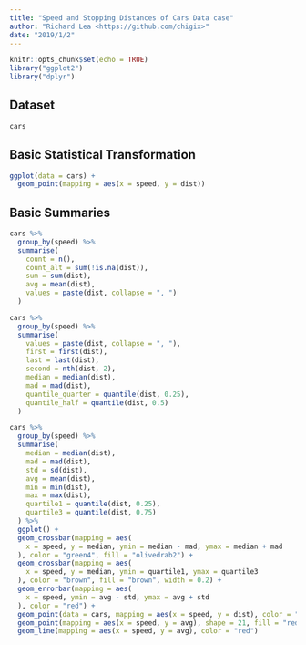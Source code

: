 ```yaml
---
title: "Speed and Stopping Distances of Cars Data case"
author: "Richard Lea <https://github.com/chigix>"
date: "2019/1/2"
---
```


```r
knitr::opts_chunk$set(echo = TRUE)
library("ggplot2")
library("dplyr")
```

## Dataset

```r
cars
```

## Basic Statistical Transformation

```r
ggplot(data = cars) +
  geom_point(mapping = aes(x = speed, y = dist))
```

## Basic Summaries

```r
cars %>%
  group_by(speed) %>%
  summarise(
    count = n(),
    count_alt = sum(!is.na(dist)),
    sum = sum(dist),
    avg = mean(dist),
    values = paste(dist, collapse = ", ")
  )
```
```r
cars %>%
  group_by(speed) %>%
  summarise(
    values = paste(dist, collapse = ", "),
    first = first(dist),
    last = last(dist),
    second = nth(dist, 2),
    median = median(dist),
    mad = mad(dist),
    quantile_quarter = quantile(dist, 0.25),
    quantile_half = quantile(dist, 0.5)
  )
```
```r
cars %>%
  group_by(speed) %>%
  summarise(
    median = median(dist),
    mad = mad(dist),
    std = sd(dist),
    avg = mean(dist),
    min = min(dist),
    max = max(dist),
    quartile1 = quantile(dist, 0.25),
    quartile3 = quantile(dist, 0.75)
  ) %>%
  ggplot() +
  geom_crossbar(mapping = aes(
    x = speed, y = median, ymin = median - mad, ymax = median + mad
  ), color = "green4", fill = "olivedrab2") +
  geom_crossbar(mapping = aes(
    x = speed, y = median, ymin = quartile1, ymax = quartile3
  ), color = "brown", fill = "brown", width = 0.2) +
  geom_errorbar(mapping = aes(
    x = speed, ymin = avg - std, ymax = avg + std
  ), color = "red") +
  geom_point(data = cars, mapping = aes(x = speed, y = dist), color = "blue") +
  geom_point(mapping = aes(x = speed, y = avg), shape = 21, fill = "red") +
  geom_line(mapping = aes(x = speed, y = avg), color = "red")
```

